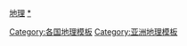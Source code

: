 [[分類:台灣模板|地理]]
[[分類:台灣地理|*]]
[[Category:各国地理模板|Category:各国地理模板]]
[[Category:亚洲地理模板|Category:亚洲地理模板]]